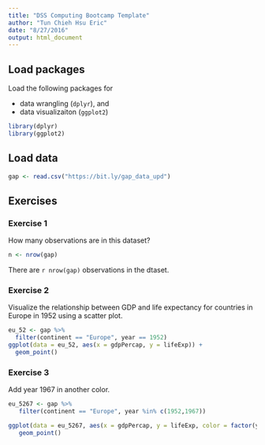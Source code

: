 ```yaml
---
title: "DSS Computing Bootcamp Template"
author: "Tun Chieh Hsu Eric"
date: "8/27/2016"
output: html_document
---
```


## Load packages

Load the following packages for 

- data wrangling (`dplyr`), and 
- data visualizaiton (`ggplot2`)

```r
library(dplyr)
library(ggplot2)
```

## Load data

```r
gap <- read.csv("https://bit.ly/gap_data_upd")
```

## Exercises

### Exercise 1

How many observations are in this dataset?

```r
n <- nrow(gap)
```

There are `r nrow(gap)` observations in the dtaset.

### Exercise 2

Visualize the relationship between GDP and life expectancy for 
countries in Europe in 1952 using a scatter plot.

```r
eu_52 <- gap %>%
  filter(continent == "Europe", year == 1952)
ggplot(data = eu_52, aes(x = gdpPercap, y = lifeExp)) +
  geom_point()  
```

### Exercise 3

Add year 1967 in another color.

```r
eu_5267 <- gap %>%
   filter(continent == "Europe", year %in% c(1952,1967))

ggplot(data = eu_5267, aes(x = gdpPercap, y = lifeExp, color = factor(year))) +
   geom_point()
```


